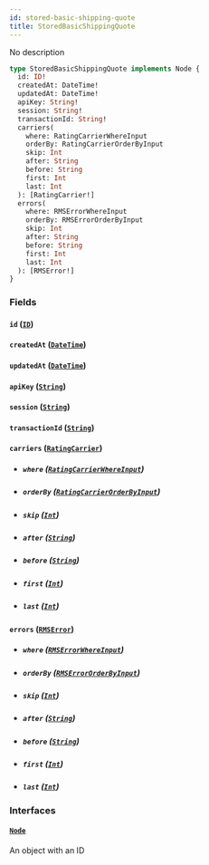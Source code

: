 ```yaml
---
id: stored-basic-shipping-quote
title: StoredBasicShippingQuote
---
```


No description

```graphql
type StoredBasicShippingQuote implements Node {
  id: ID!
  createdAt: DateTime!
  updatedAt: DateTime!
  apiKey: String!
  session: String!
  transactionId: String!
  carriers(
    where: RatingCarrierWhereInput
    orderBy: RatingCarrierOrderByInput
    skip: Int
    after: String
    before: String
    first: Int
    last: Int
  ): [RatingCarrier!]
  errors(
    where: RMSErrorWhereInput
    orderBy: RMSErrorOrderByInput
    skip: Int
    after: String
    before: String
    first: Int
    last: Int
  ): [RMSError!]
}
```

### Fields

#### `id` ([`ID`](../../order-view-service/scalars/id))

#### `createdAt` ([`DateTime`](../../order-view-service/scalars/date-time))

#### `updatedAt` ([`DateTime`](../../order-view-service/scalars/date-time))

#### `apiKey` ([`String`](../../order-view-service/scalars/string))

#### `session` ([`String`](../../order-view-service/scalars/string))

#### `transactionId` ([`String`](../../order-view-service/scalars/string))

#### `carriers` ([`RatingCarrier`](../../order-view-service/objects/rating-carrier))

- ##### `where` ([`RatingCarrierWhereInput`](../../order-view-service/inputs/rating-carrier-where-input))

- ##### `orderBy` ([`RatingCarrierOrderByInput`](../../order-view-service/enums/rating-carrier-order-by-input))

- ##### `skip` ([`Int`](../../order-view-service/scalars/int))

- ##### `after` ([`String`](../../order-view-service/scalars/string))

- ##### `before` ([`String`](../../order-view-service/scalars/string))

- ##### `first` ([`Int`](../../order-view-service/scalars/int))

- ##### `last` ([`Int`](../../order-view-service/scalars/int))

#### `errors` ([`RMSError`](../../order-view-service/objects/rmserror))

- ##### `where` ([`RMSErrorWhereInput`](../../order-view-service/inputs/rmserror-where-input))

- ##### `orderBy` ([`RMSErrorOrderByInput`](../../order-view-service/enums/rmserror-order-by-input))

- ##### `skip` ([`Int`](../../order-view-service/scalars/int))

- ##### `after` ([`String`](../../order-view-service/scalars/string))

- ##### `before` ([`String`](../../order-view-service/scalars/string))

- ##### `first` ([`Int`](../../order-view-service/scalars/int))

- ##### `last` ([`Int`](../../order-view-service/scalars/int))

### Interfaces

#### [`Node`](../../order-view-service/interfaces/node)

An object with an ID
